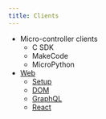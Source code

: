 ```yaml
---
title: Clients
---
```


* Micro-controller clients
    * C SDK
    * MakeCode
    * MicroPython
* [Web](/clients/web)
    * [Setup](/clients/web/setup)
    * [DOM](/clients/web/dom)
    * [GraphQL](/clients/web/graphql)
    * [React](/clients/web/react)